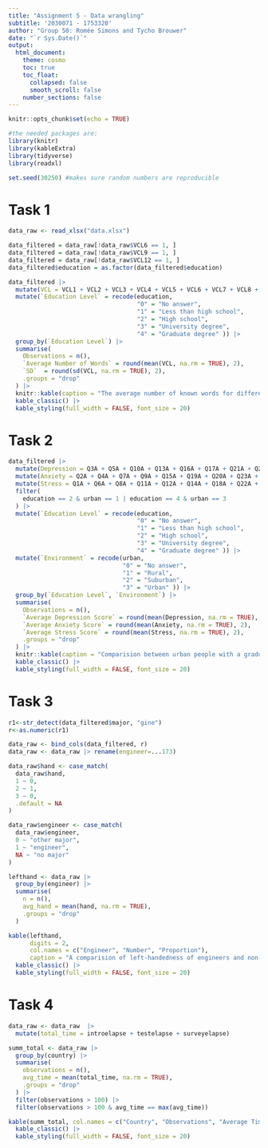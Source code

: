 ```yaml
---
title: "Assignment 5 - Data wrangling"
subtitle: '2030071 - 1753320'
author: "Group 50: Romée Simons and Tycho Brouwer"
date: "`r Sys.Date()`"
output:
  html_document:
    theme: cosmo
    toc: true
    toc_float:
      collapsed: false
      smooth_scroll: false
    number_sections: false
---
```


```r
knitr::opts_chunk$set(echo = TRUE)

#the needed packages are:
library(knitr)
library(kableExtra)
library(tidyverse)
library(readxl)

set.seed(30250) #makes sure random numbers are reproducible

```

# Task 1

```r
data_raw <- read_xlsx("data.xlsx")

```


```r
data_filtered = data_raw[!data_raw$VCL6 == 1, ]
data_filtered = data_raw[!data_raw$VCL9 == 1, ]
data_filtered = data_raw[!data_raw$VCL12 == 1, ]
data_filtered$education = as.factor(data_filtered$education)

data_filtered |>
  mutate(VCL = VCL1 + VCL2 + VCL3 + VCL4 + VCL5 + VCL6 + VCL7 + VCL8 + VCL9 + VCL10 + VCL11 + VCL12 + VCL13 + VCL14 + VCL15 + VCL16) |>
  mutate(`Education Level` = recode(education,
                                    "0" = "No answer",
                                    "1" = "Less than high school",
                                    "2" = "High school",
                                    "3" = "University degree",
                                    "4" = "Graduate degree" )) |>
  group_by(`Education Level`) |>
  summarise(
    Observations = n(),
    `Average Number of Words` = round(mean(VCL, na.rm = TRUE), 2),
    `SD`  = round(sd(VCL, na.rm = TRUE), 2),
    .groups = "drop"
  ) |>
  knitr::kable(caption = "The average number of known words for different education levels") |>
  kable_classic() |>
  kable_styling(full_width = FALSE, font_size = 20) 
```

# Task 2

```r
data_filtered |>
  mutate(Depression = Q3A + Q5A + Q10A + Q13A + Q16A + Q17A + Q21A + Q24A + Q26A + Q31A + Q34A + Q37A + Q38A + Q42A - 14) |>
  mutate(Anxiety = Q2A + Q4A + Q7A + Q9A + Q15A + Q19A + Q20A + Q23A + Q25A + Q28A + Q30A + Q36A + Q40A + Q41A - 14) |>
  mutate(Stress = Q1A + Q6A + Q8A + Q11A + Q12A + Q14A + Q18A + Q22A + Q27A + Q29A + Q32A + Q33A + Q35A + Q39A -14) |>
  filter(
    education == 2 & urban == 1 | education == 4 & urban == 3
  ) |>
  mutate(`Education Level` = recode(education,
                                    "0" = "No answer",
                                    "1" = "Less than high school",
                                    "2" = "High school",
                                    "3" = "University degree",
                                    "4" = "Graduate degree" )) |>
  mutate(`Environment` = recode(urban,
                                "0" = "No answer",
                                "1" = "Rural",
                                "2" = "Suburban",
                                "3" = "Urban" )) |>
  group_by(`Education Level`, `Environment`) |>
  summarise(
    Observations = n(),
    `Average Depression Score` = round(mean(Depression, na.rm = TRUE), 2),
    `Average Anxiety Score` = round(mean(Anxiety, na.rm = TRUE), 2),
    `Average Stress Score` = round(mean(Stress, na.rm = TRUE), 2),
    .groups = "drop"
  ) |>
  knitr::kable(caption = "Comparision between urban people with a graduate degree and rural people with a high school level degree") |>
  kable_classic() |>
  kable_styling(full_width = FALSE, font_size = 20) 
```

# Task 3

```r
r1<-str_detect(data_filtered$major, "gine")
r<-as.numeric(r1)

data_raw <- bind_cols(data_filtered, r)
data_raw <- data_raw |> rename(engineer=...173)

data_raw$hand <- case_match(
  data_raw$hand,
  1 ~ 0,
  2 ~ 1,
  3 ~ 0,
  .default = NA
)

data_raw$engineer <- case_match(
  data_raw$engineer,
  0 ~ "other major",
  1 ~ "engineer",
  NA ~ "no major"
)

lefthand <- data_raw |>
  group_by(engineer) |>
  summarise(
    n = n(),
    avg_hand = mean(hand, na.rm = TRUE),
    .groups = "drop"
  )

kable(lefthand, 
      digits = 2, 
      col.names = c("Engineer", "Number", "Proportion"),
      caption = "A comparision of left-handedness of engineers and non-engineers") |>
  kable_classic() |>
  kable_styling(full_width = FALSE, font_size = 20) 
```

# Task 4

```r
data_raw <- data_raw  |>
  mutate(total_time = introelapse + testelapse + surveyelapse)

summ_total <- data_raw |>
  group_by(country) |>
  summarise(
    observations = n(),
    avg_time = mean(total_time, na.rm = TRUE),
    .groups = "drop"
  ) |>
  filter(observations > 100) |>
  filter(observations > 100 & avg_time == max(avg_time))

kable(summ_total, col.names = c("Country", "Observations", "Average Time")) |>
  kable_classic() |>
  kable_styling(full_width = FALSE, font_size = 20)
```





